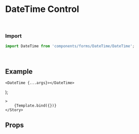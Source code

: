 
<Meta title="Forms/DateTime" component={DateTime} />

# DateTime Control


<br />

### Import
```javascript
import DateTime from 'components/forms/DateTime/DateTime';
```

<br />

## Example


    <DateTime {...args}></DateTime>
);

<Canvas withSource="open">
	<Story
		name="DateTime"
		
	>
		{Template.bind({})}
	</Story>   
</Canvas>

<br />

## Props
<ArgsTable story="DateTime" />